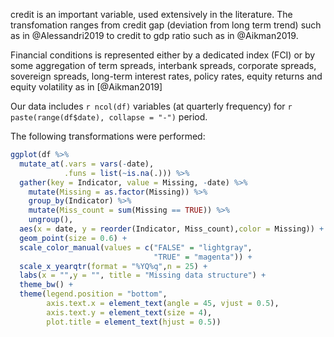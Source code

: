 
\subsection{Variable choice}

credit is an important variable, used extensively in the literature. The
transfomation ranges from credit gap (deviation from long term trend) such as
in @Alessandri2019 to credit to gdp ratio such as in @Aikman2019.

Financial conditions is represented either by a dedicated index (FCI) or by some
aggregation of term spreads, interbank spreads, corporate spreads, sovereign
spreads, long-term interest rates, policy rates, equity returns and equity
volatility as in [@Aikman2019]


\subsection{Data}

Our data includes `r ncol(df)` variables
(at quarterly frequency) for
`r paste(range(df$date), collapse = "-")` period.

The following transformations were performed:

\begin{enumerate}
  \item
  Selected variables(real activity, prices, credit, etc) are transformed
  to YoY rates of change.
\end{enumerate}


\subsection{Data structure}

```r

ggplot(df %>%
  mutate_at(.vars = vars(-date),
            .funs = list(~is.na(.))) %>%
  gather(key = Indicator, value = Missing, -date) %>% 
    mutate(Missing = as.factor(Missing)) %>% 
    group_by(Indicator) %>% 
    mutate(Miss_count = sum(Missing == TRUE)) %>% 
    ungroup(),
  aes(x = date, y = reorder(Indicator, Miss_count),color = Missing)) + 
  geom_point(size = 0.6) + 
  scale_color_manual(values = c("FALSE" = "lightgray",
                                "TRUE" = "magenta")) +
  scale_x_yearqtr(format = "%YQ%q",n = 25) + 
  labs(x = "",y = "", title = "Missing data structure") + 
  theme_bw() + 
  theme(legend.position = "bottom",
        axis.text.x = element_text(angle = 45, vjust = 0.5),
        axis.text.y = element_text(size = 4),
        plot.title = element_text(hjust = 0.5))

```

